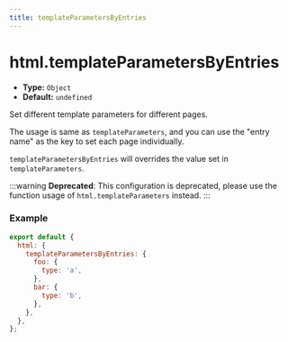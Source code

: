 ```yaml
---
title: templateParametersByEntries
---
```


# html.templateParametersByEntries

- **Type:** `Object`
- **Default:** `undefined`

Set different template parameters for different pages.

The usage is same as `templateParameters`, and you can use the "entry name" as the key to set each page individually.

`templateParametersByEntries` will overrides the value set in `templateParameters`.

:::warning
**Deprecated**: This configuration is deprecated, please use the function usage of `html.templateParameters` instead.
:::

### Example

```js
export default {
  html: {
    templateParametersByEntries: {
      foo: {
        type: 'a',
      },
      bar: {
        type: 'b',
      },
    },
  },
};
```
